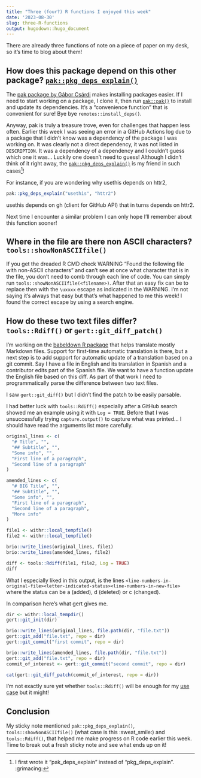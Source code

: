 ```yaml
---
title: "Three (four?) R functions I enjoyed this week"
date: '2023-08-30'
slug: three-R-functions
output: hugodown::hugo_document
---
```


There are already three functions of note on a piece of paper on my desk, so it's time to blog about them!

## How does this package depend on this other package? [`pak::pkg_deps_explain()`](https://pak.r-lib.org/reference/pkg_deps_explain.html)

The [pak package by Gábor Csárdi](https://pak.r-lib.org) makes installing packages easier. 
If I need to start working on a package, I clone it, then run [`pak::pak()`](https://pak.r-lib.org/reference/pak.html#details) to install and update its dependencies.
It's a "convenience function" that is convenient for sure! 
Bye bye `remotes::install_deps()`.

Anyway, pak is truly a treasure trove, even for challenges that happen less often.
Earlier this week I was seeing an error in a GitHub Actions log due to a package that I didn't know was a dependency of the package I was working on.
It was clearly not a direct dependency, it was not listed in `DESCRIPTION`.
It was a dependency of a dependency and I couldn't guess which one it was...
Luckily one doesn't need to guess!
Although I didn't think of it right away, the [`pak::pkg_deps_explain()`](https://pak.r-lib.org/reference/pkg_deps_explain.html) is my friend in such cases[^1]!

For instance, if you are wondering why usethis depends on httr2, 

```r
pak::pkg_deps_explain("usethis", "httr2")
```

usethis depends on gh (client for GitHub API) that in turns depends on httr2.

Next time I encounter a similar problem I can only hope I'll remember about this function sooner!

## Where in the file are there non ASCII characters? `tools::showNonASCIIfile()`

If you get the dreaded R CMD check WARNING "Found the following file with non-ASCII characters" and can't see at once what character that is in the file, you don't need to comb through each line of code.
You can simply run `tools::showNonASCIIfile(<filename>)`.
After that an easy fix can be to replace then with the `\uxxxx` escape as indicated in the WARNING.
I'm not saying it's always that easy but that's what happened to me this week!
I found the correct escape by using a search engine.

## How do these two text files differ? `tools::Rdiff()` or `gert::git_diff_patch()`

I'm working on the [babeldown R package](https://docs.ropensci.org/babeldown/) that helps translate mostly Markdown files.
Support for first-time automatic translation is there, but a next step is to add support for automatic update of a translation based on a git commit.
Say I have a file in English and its translation in Spanish and a contributor edits part of the Spanish file.
We want to have a function update the English file based on this diff.
As part of that work I need to programmatically parse the difference between two text files.

I saw `gert::git_diff()` but I didn't find the patch to be easily parsable.

I had better luck with `tools::Rdiff()` especially after a GitHub search showed me an example using it with `Log = TRUE`.
Before that I was unsuccessfully trying `capture.output()` to capture what was printed... I should have read the arguments list more carefully.

```r
original_lines <- c(
  "# Title", "",
  "## Subtitle", "",
  "Some info", "",
  "First line of a paragraph",
  "Second line of a paragraph"
)

amended_lines <- c(
  "# BIG Title", "",
  "## Subtitle", "",
  "Some info", "",
  "First line of a paragraph",
  "Second line of a paragraph",
  "More info"
)

file1 <- withr::local_tempfile()
file2 <- withr::local_tempfile()

brio::write_lines(original_lines, file1)
brio::write_lines(amended_lines, file2)

diff <- tools::Rdiff(file1, file2, Log = TRUE)
diff
```

What I especially liked in this output, is the lines `<line-numbers-in-original-file><letter-indicated-status><line-numbers-in-new-file>` where the status can be a (added), d (deleted) or c (changed).

In comparison here's what gert gives me.

```r
dir <- withr::local_tempdir()
gert::git_init(dir)

brio::write_lines(original_lines, file.path(dir, "file.txt"))
gert::git_add("file.txt", repo = dir)
gert::git_commit("first commit", repo = dir)

brio::write_lines(amended_lines, file.path(dir, "file.txt"))
gert::git_add("file.txt", repo = dir)
commit_of_interest <- gert::git_commit("second commit", repo = dir)

cat(gert::git_diff_patch(commit_of_interest, repo = dir))

```

I'm not exactly sure yet whether `tools::Rdiff()` will be enough for my [use case](https://mastodon.social/deck/@maelle/110972627375018302) but it might!

## Conclusion

My sticky note mentioned `pak::pkg_deps_explain()`, `tools::showNonASCIIfile()` (what case is this :sweat_smile:) and `tools::Rdiff()`, that helped me make progress on R code earlier this week.
Time to break out a fresh sticky note and see what ends up on it!

[^1]: I first wrote it "pak_deps_explain" instead of "pkg_deps_explain". :grimacing: